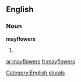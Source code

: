 
==English==

===Noun===
'''mayflowers'''

# {{plural of|[[mayflower]]}}

[[Category:English plurals]]

[[ar:mayflowers]]
[[fr:mayflowers]]